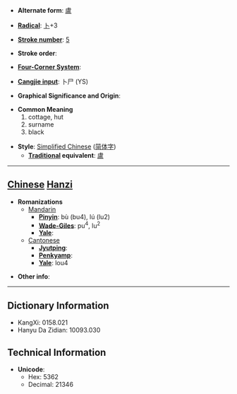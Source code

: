 * '''Alternate form''': [[盧]]

* '''[[Wiktionary:Chinese radical index| Radical]]''': [[Wiktionary:Chinese radical index 卜|卜]]+3

* '''[[Wiktionary:Chinese total strokes index|Stroke number]]''': [[Wiktionary:Chinese total strokes index 5|5]]

* '''Stroke order''': 

* '''[[Wiktionary:Chinese four corner index|Four-Corner System]]''': 

* '''[[Wiktionary:Chinese Cangjie index|Cangjie input]]''': 卜尸 (YS)

* '''Graphical Significance and Origin''': 

* '''Common Meaning'''
*#cottage, hut
*# surname
*# black

* '''Style''': [[Simplified Chinese]] ([[简体字]])
** '''[[Traditional Chinese|Traditional]] equivalent''': [[盧]]

----

== [[Chinese]] [[Hanzi]] ==

* '''Romanizations'''
** [[Mandarin]]
*** '''[[Pinyin]]''': bù (bu4), lú (lu2)
*** '''[[Wade-Giles]]''': pu<sup>4</sup>, lu<sup>2</sup>
*** '''[[Yale]]''': 
**[[Cantonese]]
***'''[[Jyutping]]''':
***'''[[Penkyamp]]''': 
***'''[[Yale]]''': lou4

* '''Other info''': 

----

== Dictionary Information ==

* KangXi: 0158.021
* Hanyu Da Zidian: 10093.030

== Technical Information ==

* '''Unicode''':
** Hex: 5362
** Decimal: 21346